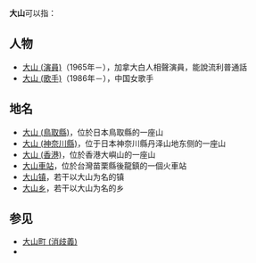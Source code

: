 {{Wiktionary|大山}}
'''大山'''可以指：

==人物==
*[[大山_(演員)|大山 (演員)]]（1965年－），加拿大白人相聲演員，能說流利普通話
*[[刘大山_(歌手)|大山 (歌手)]]（1986年－），中国女歌手

==地名==
*[[大山_(鳥取縣)|大山 (鳥取縣)]]，位於日本鳥取縣的一座山
*[[大山_(神奈川縣)|大山 (神奈川縣)]]，位于日本神奈川縣丹泽山地东侧的一座山
*[[大山_(香港)|大山 (香港)]]，位於香港大嶼山的一座山
*[[大山車站|大山車站]]，位於台灣苗栗縣後龍鎮的一個火車站
*[[大山镇|大山镇]]，若干以大山为名的镇
*[[大山乡|大山乡]]，若干以大山为名的乡

==参见==
*[[大山町_(消歧義)|大山町 (消歧義)]]
*{{Lookfrom|大山}}

{{disambig|D|Cat=二字消歧义}}